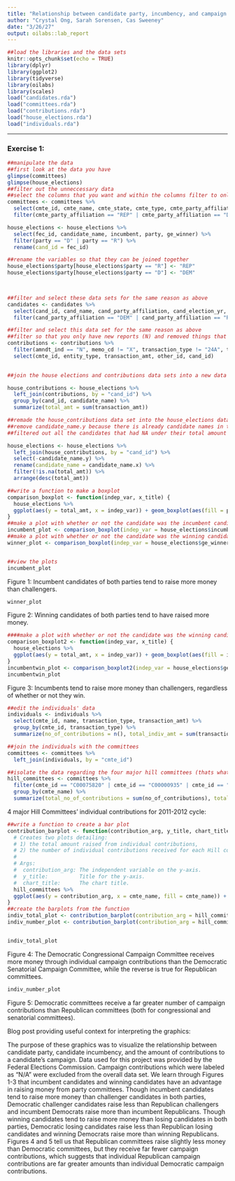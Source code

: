 ---
title: "Relationship between candidate party, incumbency, and campaign contributions"
author: "Crystal Ong, Sarah Sorensen, Cas Sweeney"
date: "3/26/27"
output: oilabs::lab_report
---

```{r setup, include=FALSE}
##load the libraries and the data sets
knitr::opts_chunk$set(echo = TRUE)
library(dplyr)
library(ggplot2)
library(tidyverse)
library(oilabs)
library(scales)
load("candidates.rda")
load("committees.rda")
load("contributions.rda")
load("house_elections.rda")
load("individuals.rda")

```

* * *

### Exercise 1: 

```{r}
##manipulate the data
##first look at the data you have
glimpse(committees)
glimpse(house_elections)
##filter out the unneccessary data
##select the columns that you want and within the columns filter to only get the rows you want
committees <- committees %>%
  select(cmte_id, cmte_name, cmte_state, cmte_type, cmte_party_affiliation, cand_id) %>%
  filter(cmte_party_affiliation == "REP" | cmte_party_affiliation == "DEM")

house_elections <- house_elections %>%
  select(fec_id, candidate_name, incumbent, party, ge_winner) %>%
  filter(party == "D" | party == "R") %>%
  rename(cand_id = fec_id)

##rename the variables so that they can be joined together
house_elections$party[house_elections$party == "R"] <- "REP"
house_elections$party[house_elections$party == "D"] <- "DEM"

  
```



```{r}
##filter and select these data sets for the same reason as above
candidates <- candidates %>%
  select(cand_id, cand_name, cand_party_affiliation, cand_election_yr, cand_office_state, cand_office, cand_office_district, cand_ici, cand_status) %>%
  filter(cand_party_affiliation == "DEM" | cand_party_affiliation == "REP")

```



```{r}
##filter and select this data set for the same reason as above
##filter so that you only have new reports (N) and removed things that were labeled not to be filed (X)
contributions <- contributions %>%
  filter(amndt_ind == "N", memo_cd != "X", transaction_type != "24A", transaction_type != "24N") %>%
  select(cmte_id, entity_type, transaction_amt, other_id, cand_id)
  

```



```{r}
##join the house elections and contributions data sets into a new data set called house_contributions that combined into candidate id and candidate name, and summarized the total contributions

house_contributions <- house_elections %>%
  left_join(contributions, by = "cand_id") %>%
  group_by(cand_id, candidate_name) %>%
  summarize(total_amt = sum(transaction_amt))
```

```{r}
##remade the house_contributions data set into the house_elections data set to conbine the data from house_contributions with the rest of the data from house_elections
##remove candidate_name.y because there is already candidate names in the house_elections data set
##filtered out all the candidates that had NA under their total amount

house_elections <- house_elections %>%
  left_join(house_contributions, by = "cand_id") %>%
  select(-candidate_name.y) %>%
  rename(candidate_name = candidate_name.x) %>%
  filter(!is.na(total_amt)) %>%
  arrange(desc(total_amt))


```


```{r}
##write a function to make a boxplot
comparison_boxplot <- function(indep_var, x_title) {
  house_elections %>%
  ggplot(aes(y = total_amt, x = indep_var)) + geom_boxplot(aes(fill = party)) + scale_fill_manual(values=c("blue", "red")) + scale_y_continuous(labels = comma) + labs(x = x_title, y = "Contributions to Candidate from Committees")
}
##make a plot with whether or not the candidate was the incumbent candidate on the x-axis and their total amount of contributions on the y-axis. Divide into seperate columns labeled by party
incumbent_plot <- comparison_boxplot(indep_var = house_elections$incumbent, x_title = "Incumbent?")
##make a plot with whether or not the candidate was the winning candidate on the x-axis and their total amount of contributions on the y-axis. Divide into seperate columns labeled by party
winner_plot <- comparison_boxplot(indep_var = house_elections$ge_winner, x_title = "Won General Election?")


##view the plots
incumbent_plot
```
Figure 1: Incumbent candidates of both parties tend to raise more money than challengers.


```{r}
winner_plot
```
Figure 2: Winning candidates of both parties tend to have raised more money.
```{r}

####make a plot with whether or not the candidate was the winning candidate on the x-axis and their total amount of contributions on the y-axis. Divide into seperate columns labeled by incumbent/challenger
comparison_boxplot2 <- function(indep_var, x_title) {
  house_elections %>%
  ggplot(aes(y = total_amt, x = indep_var)) + geom_boxplot(aes(fill = incumbent)) + scale_fill_manual(values=c("blue", "red")) + scale_y_continuous(labels = comma) + labs(x = x_title, y = "Contributions to Candidate from Committees")
}
incumbentwin_plot <- comparison_boxplot2(indep_var = house_elections$ge_winner, x_title = "Incumbents or Challengers Raising Money")
incumbentwin_plot
```
Figure 3: Incumbents tend to raise more money than challengers, regardless of whether or not they win.
```{r}
##edit the individuals' data
individuals <- individuals %>%
  select(cmte_id, name, transaction_type, transaction_amt) %>%
  group_by(cmte_id, transaction_type) %>%
  summarize(no_of_contributions = n(), total_indiv_amt = sum(transaction_amt))

```

```{r}
##join the individuals with the committees
committees <- committees %>%
  left_join(individuals, by = "cmte_id")

```



```{r}
##isolate the data regarding the four major hill committees (thats what the cmte_ids refer to)
hill_committees <- committees %>%
  filter(cmte_id == "C00075820" | cmte_id == "C00000935" | cmte_id == "C00027466" | cmte_id == "C00042366") %>%
  group_by(cmte_name) %>%
  summarize(total_no_of_contributions = sum(no_of_contributions), total_indiv_contributions = sum(total_indiv_amt))

```
 
4 major Hill Committees' individual contributions for 2011-2012 cycle:

```{r}
##write a function to create a bar plot
contribution_barplot <- function(contribution_arg, y_title, chart_title) {
  # Creates two plots detailing:
  # 1) the total amount raised from individual contributions,
  # 2) the number of individual contributions received for each Hill committee.
  #
  # Args:
  #  contribution_arg: The independent variable on the y-axis.
  #  y_title:          Title for the y-axis.
  #  chart_title:      The chart title.
  hill_committees %>%
  ggplot(aes(y = contribution_arg, x = cmte_name, fill = cmte_name)) + ggtitle(chart_title) + geom_bar(stat = "identity") + scale_fill_manual(name = "Committee Name", values=c("cornflowerblue", "blue", "pink", "red")) + scale_y_continuous(labels = comma) + theme(axis.text.x = element_blank(), axis.ticks.x = element_blank()) + labs(y = y_title, x = element_blank())
}
##create the barplots from the function  
indiv_total_plot <- contribution_barplot(contribution_arg = hill_committees$total_indiv_contributions, y_title = "Total Raised From Individual Contributions", chart_title = "Amount Raised from Individuals")
indiv_number_plot <- contribution_barplot(contribution_arg = hill_committees$total_no_of_contributions, y_title = "Total Number of Individual Contributions", chart_title = "Number of Individual Contributions Received")


indiv_total_plot
```
Figure 4: The Democratic Congressional Campaign Committee receives more money through individual campaign contributions than the Democratic Senatorial Campaign Committee, while the reverse is true for Republican committees.
```{r}
indiv_number_plot

```
Figure 5: Democratic committees receive a far greater number of campaign contributions than Republican committees (both for congressional and senatorial committees).

Blog post providing useful context for interpreting the graphics:

The purpose of these graphics was to visualize the relationship between candidate party, candidate incumbency, and the amount of contributions to a candidate’s campaign. Data used for this project was provided by the Federal Elections Commission. Campaign contributions which were labeled as “N/A” were excluded from the overall data set. We learn through Figures 1-3 that incumbent candidates and winning candidates have an advantage in raising money from party committees. Though incumbent candidates tend to raise more money than challenger candidates in both parties, Democratic challenger candidates raise less than Republican challengers and incumbent Democrats raise more than incumbent Republicans. Though winning candidates tend to raise more money than losing candidates in both parties, Democratic losing candidates raise less than Republican losing candidates and winning Democrats raise more than winning Republicans. Figures 4 and 5 tell us that Republican committees raise slightly less money than Democratic committees, but they receive far fewer campaign contributions, which suggests that individual Republican campaign contributions are far greater amounts than individual Democratic campaign contributions.




